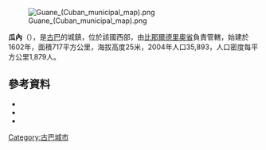 {{distinguish|瓜内 (刚果民主共和国)}}
[[Image:Guane_(Cuban_municipal_map).png|right]]

'''瓜內'''（{{lang-es|Guane}}），是[[古巴|古巴]]的城鎮，位於該國西部，由[[比那爾德里奧省|比那爾德里奧省]]負責管轄，始建於1602年，面積717平方公里，海拔高度25米，2004年人口35,893，人口密度每平方公里1,879人。

{{Coord|22|12|2|N|84|5|2|W|display=title}}

==參考資料==
*{{Cite web|url=http://www.guije.com/pueblo/municipios/pguane/index.htm|title=Guane|author=Guije.com|accessdate=2007-10-07|language=es|archive-date=2020-01-18|archive-url=https://web.archive.org/web/20200118141100/http://guije.com/pueblo/municipios/pguane/index.htm|dead-url=no}}
*{{Cite web|url=http://www.atenas.inf.cu/todo/Estadisticas/TABLA%20No_3balance.htm |title=2004 Population trends, by Province and Municipality |author=Atenas.cu |year=2004 |accessdate=2007-10-07 |archiveurl=https://web.archive.org/web/20070927111826/http://www.atenas.inf.cu/todo/Estadisticas/TABLA%2BNo_3balance.htm |archivedate=2007-09-27 |language=es |deadurl=yes }}
*{{Cite web|url=http://www.statoids.com/ycu.html|title=Municipios of Cuba|author=Statoids|date=July 2003|accessdate=2007-10-07|archive-date=2007-10-12|archive-url=https://web.archive.org/web/20071012141831/http://statoids.com/ycu.html|dead-url=no}}

{{Cuba-geo-stub}}
[[Category:古巴城市|Category:古巴城市]]